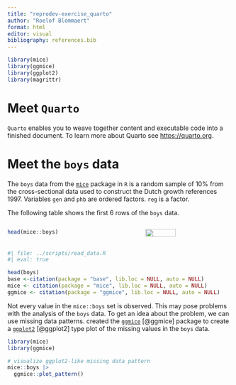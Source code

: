 ```yaml
---
title: "reprodev-exercise_quarto"
author: "Roelof Blommaert"
format: html
editor: visual
bibliography: references.bib
---
```


```r
library(mice)
library(ggmice)
library(ggplot2)
library(magrittr)

```

# Meet `Quarto`

`Quarto` enables you to weave together content and executable code into a finished document. 
To learn more about Quarto see [https://quarto.org](https://quarto.org).

# Meet the `boys` data 
The `boys` data from the [`mice`](https://github.com/amices/mice){.pkg} package in [`R`]{.proglang} is a random sample of 10% from the cross-sectional data used to construct the Dutch growth references 1997. Variables `gen` and `phb` are ordered factors. `reg` is a factor.

The following table shows the first 6 rows of the `boys` data.

:::: {.columns}
::: {.column width="60%"}
```r
head(mice::boys)
```
:::

::: {.column width="40%"}
![](https://amices.org/mice/logo.png){fig-align="right" width=60%}
:::
::::

```r
#| file: ../scripts/read_data.R
#| eval: true 
```

```r
head(boys)
base <-citation(package = "base", lib.loc = NULL, auto = NULL)
mice <- citation(package = "mice", lib.loc = NULL, auto = NULL)
ggmice <- citation(package = "ggmice", lib.loc = NULL, auto = NULL)
```

Not every value in the `mice::boys` set is observed. This may pose problems with the analysis of the `boys` data. To get an idea about the problem, we can use missing data patterns. created the [`ggmice`](https://github.com/amices/ggmice){.pkg} [@ggmice] package to create a [`ggplot2`](https://ggplot2.tidyverse.org){.pkg} [@ggplot2] type plot of the missing values in the `boys` data.

```r
library(mice)
library(ggmice)

# visualize ggplot2-like missing data pattern
mice::boys |> 
  ggmice::plot_pattern()
```




